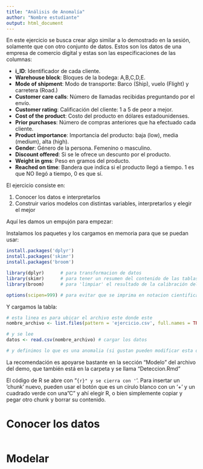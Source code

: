 ```yaml
---
title: "Análisis de Anomalía"
author: "Nombre estudiante"
output: html_document
---
```


En este ejercicio se busca crear algo similar a lo demostrado en la sesión, solamente que con otro conjunto de datos. Estos son los datos de una empresa de comercio digital y estas son las especificaciones de las columnas:

-   **i_ID**: Identificador de cada cliente.
-   **Warehouse block**: Bloques de la bodega: A,B,C,D,E.
-   **Mode of shipment**: Modo de transporte: Barco (Ship), vuelo (Flight) y carretera (Road.)
-   **Customer care calls**: Número de llamadas recibidas preguntando por el envío.
-   **Customer rating**: Calificación del cliente: 1 a 5 de peor a mejor.
-   **Cost of the product**: Costo del producto en dólares estadounidenses.
-   **Prior purchases**: Número de compras anteriores que ha efectuado cada cliente.
-   **Product importance**: Importancia del producto: baja (low), media (medium), alta (high).
-   **Gender**: Género de la persona. Femenino o masculino.
-   **Discount offered**: Si se le ofrece un descunto por el producto.
-   **Weight in gms**: Peso en gramos del producto.
-   **Reached on time**: Bandera que indica si el producto llegó a tiempo. 1 es que NO llegó a tiempo, 0 es que sí.

El ejercicio consiste en:

1.  Conocer los datos e interpretarlos
2.  Construir varios modelos con distintas variables, interpretarlos y elegir el mejor

Aquí les damos un empujón para empezar:

Instalamos los paquetes y los cargamos en memoria para que se puedan usar:

```r
install.packages('dplyr')
install.packages('skimr')
install.packages('broom')

library(dplyr)      # para transformacion de datos
library(skimr)      # para tener un resumen del contenido de las tablas
library(broom)      # para 'limpiar' el resultado de la calibración del modelo

options(scipen=999) # para evitar que se imprima en notacion cientifica
```

Y cargamos la tabla:

```r
# esta linea es para ubicar el archivo este donde este
nombre_archivo <- list.files(pattern = 'ejercicio.csv', full.names = TRUE, recursive = TRUE)

# y se lee
datos <- read.csv(nombre_archivo) # cargar los datos

# y definimos lo que es una anomalia (si gustan pueden modificar esta definicion) 

```



La recomendación es apoyarse bastante en la sección "Modelo" del archivo del demo, que también está en la carpeta y se llama "Deteccion.Rmd"


El código de R se abre con "```{r}" y se cierra con '```'. Para insertar un 'chunk' nuevo, pueden usar el botón que es un círulo blanco con un '+' y un cuadrado verde con una "C" y ahí elegir R, o bien simplemente copiar y pegar otro chunk y borrar su contenido.

# Conocer los datos

```r

```

# Modelar

```r

```
